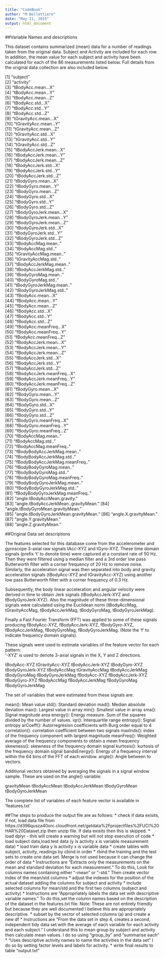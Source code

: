 ```yaml
---
title: "CodeBook"
author: "M Bellettiere"
date: "May 21, 2015"
output: html_document
---
```


##Variable Names and descriptions

This dataset contains summarized (mean) data for a number of readings taken from the original data.  Subject and Activity are included for each row. In addition, the mean value for each subject and activity have been calculated for each of the 86 measurements listed below. Full details from the original data collection are also included below.

[1] "subject"                             
 [2] "activity"                            
 [3] "tBodyAcc.mean...X"                   
 [4] "tBodyAcc.mean...Y"                   
 [5] "tBodyAcc.mean...Z"                   
 [6] "tBodyAcc.std...X"                    
 [7] "tBodyAcc.std...Y"                    
 [8] "tBodyAcc.std...Z"                    
 [9] "tGravityAcc.mean...X"                
[10] "tGravityAcc.mean...Y"                
[11] "tGravityAcc.mean...Z"                
[12] "tGravityAcc.std...X"                 
[13] "tGravityAcc.std...Y"                 
[14] "tGravityAcc.std...Z"                 
[15] "tBodyAccJerk.mean...X"               
[16] "tBodyAccJerk.mean...Y"               
[17] "tBodyAccJerk.mean...Z"               
[18] "tBodyAccJerk.std...X"                
[19] "tBodyAccJerk.std...Y"                
[20] "tBodyAccJerk.std...Z"                
[21] "tBodyGyro.mean...X"                  
[22] "tBodyGyro.mean...Y"                  
[23] "tBodyGyro.mean...Z"                  
[24] "tBodyGyro.std...X"                   
[25] "tBodyGyro.std...Y"                   
[26] "tBodyGyro.std...Z"                   
[27] "tBodyGyroJerk.mean...X"              
[28] "tBodyGyroJerk.mean...Y"              
[29] "tBodyGyroJerk.mean...Z"              
[30] "tBodyGyroJerk.std...X"               
[31] "tBodyGyroJerk.std...Y"               
[32] "tBodyGyroJerk.std...Z"               
[33] "tBodyAccMag.mean.."                  
[34] "tBodyAccMag.std.."                   
[35] "tGravityAccMag.mean.."               
[36] "tGravityAccMag.std.."                
[37] "tBodyAccJerkMag.mean.."              
[38] "tBodyAccJerkMag.std.."               
[39] "tBodyGyroMag.mean.."                 
[40] "tBodyGyroMag.std.."                  
[41] "tBodyGyroJerkMag.mean.."             
[42] "tBodyGyroJerkMag.std.."              
[43] "fBodyAcc.mean...X"                   
[44] "fBodyAcc.mean...Y"                   
[45] "fBodyAcc.mean...Z"                   
[46] "fBodyAcc.std...X"                    
[47] "fBodyAcc.std...Y"                    
[48] "fBodyAcc.std...Z"                    
[49] "fBodyAcc.meanFreq...X"               
[50] "fBodyAcc.meanFreq...Y"               
[51] "fBodyAcc.meanFreq...Z"               
[52] "fBodyAccJerk.mean...X"               
[53] "fBodyAccJerk.mean...Y"               
[54] "fBodyAccJerk.mean...Z"               
[55] "fBodyAccJerk.std...X"                
[56] "fBodyAccJerk.std...Y"                
[57] "fBodyAccJerk.std...Z"                
[58] "fBodyAccJerk.meanFreq...X"           
[59] "fBodyAccJerk.meanFreq...Y"           
[60] "fBodyAccJerk.meanFreq...Z"           
[61] "fBodyGyro.mean...X"                  
[62] "fBodyGyro.mean...Y"                  
[63] "fBodyGyro.mean...Z"                  
[64] "fBodyGyro.std...X"                   
[65] "fBodyGyro.std...Y"                   
[66] "fBodyGyro.std...Z"                   
[67] "fBodyGyro.meanFreq...X"              
[68] "fBodyGyro.meanFreq...Y"              
[69] "fBodyGyro.meanFreq...Z"              
[70] "fBodyAccMag.mean.."                  
[71] "fBodyAccMag.std.."                   
[72] "fBodyAccMag.meanFreq.."              
[73] "fBodyBodyAccJerkMag.mean.."          
[74] "fBodyBodyAccJerkMag.std.."           
[75] "fBodyBodyAccJerkMag.meanFreq.."      
[76] "fBodyBodyGyroMag.mean.."             
[77] "fBodyBodyGyroMag.std.."              
[78] "fBodyBodyGyroMag.meanFreq.."         
[79] "fBodyBodyGyroJerkMag.mean.."         
[80] "fBodyBodyGyroJerkMag.std.."          
[81] "fBodyBodyGyroJerkMag.meanFreq.."     
[82] "angle.tBodyAccMean.gravity."         
[83] "angle.tBodyAccJerkMean..gravityMean."
[84] "angle.tBodyGyroMean.gravityMean."    
[85] "angle.tBodyGyroJerkMean.gravityMean."
[86] "angle.X.gravityMean."                
[87] "angle.Y.gravityMean."                
[88] "angle.Z.gravityMean." 

##Original Data set descriptions

The features selected for this database come from the accelerometer and gyroscope 3-axial raw signals tAcc-XYZ and tGyro-XYZ. These time domain signals (prefix 't' to denote time) were captured at a constant rate of 50 Hz. Then they were filtered using a median filter and a 3rd order low pass Butterworth filter with a corner frequency of 20 Hz to remove noise. Similarly, the acceleration signal was then separated into body and gravity acceleration signals (tBodyAcc-XYZ and tGravityAcc-XYZ) using another low pass Butterworth filter with a corner frequency of 0.3 Hz. 

Subsequently, the body linear acceleration and angular velocity were derived in time to obtain Jerk signals (tBodyAccJerk-XYZ and tBodyGyroJerk-XYZ). Also the magnitude of these three-dimensional signals were calculated using the Euclidean norm (tBodyAccMag, tGravityAccMag, tBodyAccJerkMag, tBodyGyroMag, tBodyGyroJerkMag). 

Finally a Fast Fourier Transform (FFT) was applied to some of these signals producing fBodyAcc-XYZ, fBodyAccJerk-XYZ, fBodyGyro-XYZ, fBodyAccJerkMag, fBodyGyroMag, fBodyGyroJerkMag. (Note the 'f' to indicate frequency domain signals). 

These signals were used to estimate variables of the feature vector for each pattern:  
'-XYZ' is used to denote 3-axial signals in the X, Y and Z directions.

tBodyAcc-XYZ
tGravityAcc-XYZ
tBodyAccJerk-XYZ
tBodyGyro-XYZ
tBodyGyroJerk-XYZ
tBodyAccMag
tGravityAccMag
tBodyAccJerkMag
tBodyGyroMag
tBodyGyroJerkMag
fBodyAcc-XYZ
fBodyAccJerk-XYZ
fBodyGyro-XYZ
fBodyAccMag
fBodyAccJerkMag
fBodyGyroMag
fBodyGyroJerkMag

The set of variables that were estimated from these signals are: 

mean(): Mean value
std(): Standard deviation
mad(): Median absolute deviation 
max(): Largest value in array
min(): Smallest value in array
sma(): Signal magnitude area
energy(): Energy measure. Sum of the squares divided by the number of values. 
iqr(): Interquartile range 
entropy(): Signal entropy
arCoeff(): Autorregresion coefficients with Burg order equal to 4
correlation(): correlation coefficient between two signals
maxInds(): index of the frequency component with largest magnitude
meanFreq(): Weighted average of the frequency components to obtain a mean frequency
skewness(): skewness of the frequency domain signal 
kurtosis(): kurtosis of the frequency domain signal 
bandsEnergy(): Energy of a frequency interval within the 64 bins of the FFT of each window.
angle(): Angle between to vectors.

Additional vectors obtained by averaging the signals in a signal window sample. These are used on the angle() variable:

gravityMean
tBodyAccMean
tBodyAccJerkMean
tBodyGyroMean
tBodyGyroJerkMean

The complete list of variables of each feature vector is available in 'features.txt'



##The steps to produce the output file are as follows:
* check if data exisits, if not, load data file from https://d396qusza40orc.cloudfront.net/getdata%2Fprojectfiles%2FUCI%20HAR%20Dataset.zip then unzip file. If data exisits then this is skipped.
* load dplyr - this will create a warning but will not stop execution of code
* load subject data,load test data (y is activity x is variable measurement data)
* load train data y is activity x is variable data
* create tables with subject, activity, readings by cbind in order
* rbind the training and the test sets to create one data set. Merge is not used because it can change the order of data
* Instructions are "Extracts only the measurements on the mean and standard deviation for each measurement." To do this, Look for columns names containing either "-mean" or "-std." Then create vector index of the mean/std columns 
* adjust the indexes for the position of the actual dataset adding the columns for subject and activity
* include selected columns for mean/std and the first two columns (subject and activity)
* Instructions are "Appropriately labels the data set with descriptive variable names."  To do this,set the column names based on the description of the dataset in the features.txt file. Note: These are not entirely friendly but because they are well documented I believe this are appropriately descriptive.
* subset by the vector of selected columns (a) and create a new df
* Instructions are "From the data set in step 4, creates a second, independent tidy data set with the average of each variable for each activity and each subject." I understand this to mean group by subject and activity then calculate mean values. I do so using "group_by" and "summarise each"
* "Uses descriptive activity names to name the activities in the data set" I do so by setting factor levels and labels for activity.
* write final results to table "output.txt"  